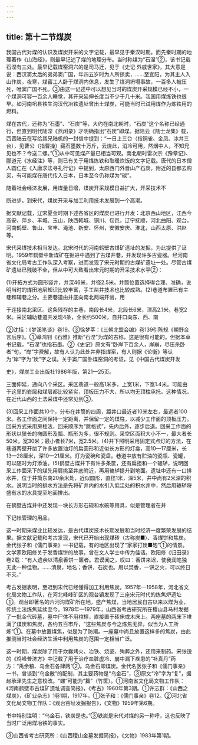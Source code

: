 ```yaml
---
---
---
```

title: 第十二节煤炭
---



我国古代对煤的认识及煤炭开采的文字记载，最早见于秦汉时期。而先秦时期的地理著作《山海经》，则最早记述了煤的地理分布。当时称煤为“石涅”②，该书记载石涅有三处。最早记载煤窑洞穴的是司马迁，见于《史记·外戚世家》，其大意是说：西汉窦太后的弟弟窦广国，年四五岁时为人所掠卖，……至宜阳，为其主人入山作炭，夜寒，煤窑工人卧于煤洞内休息，发生了煤洞坍塌事故，一百多人被压死，唯窦广国不死。③由这一记述中可以想见当时的煤炭开采规模已经不小，一个煤洞可容一百余人睡觉，其开采延伸长度当不少于几十米。我国用煤炼铁也很早。如河南巩县铁生沟汉代冶铁遗址曾出土煤炭，可能当时已试用煤作为炼铁用的燃料。

煤在古代，还称为“石墨”、“石炭”等，大约在南北朝时，“石炭”这个名称已经通行，但直到明代陆深《燕闲录》才明确指出“石炭”即煤。据陆云《陆士龙集》载，西晋陆云在写给其兄陆机的一封信中提到：“一日上三台（指铜雀、金凤、冰井三台），见曹公（指曹操）藏石墨数十万斤，云烧此，消冷可用，然烟中人，不知兄见也不？今送二螺。”①从中可见煤产量已相当可观。南北朝时雷次宗《豫章记》、郦道元《水经注》等，则已有关于用煤炼铁和取暖炊饭的文字记载。唐代的日本僧人圆仁在《入唐求法寻礼行记》中提到，太原西门外晋山产石炭，附近的县都去购买，有可能煤在唐代传入日本，日本至今仍称煤为“碳”。

随着社会经济发展，用煤量日增，煤炭开采规模日益扩大，开采技术不

断进步。到宋代，煤炭开采与加工利用技术发展到一个高潮。

据文献记载，辽宋夏金时期下述各省区的煤炭已进行开发：北京西山地区，江西今高安、萍乡、丰城、玉山，陕西韩城、铜川、旬邑，辽宁抚顺，河北曲阳、观台，河南鹤壁、鲁山、宝丰、渑池、新安、怀州，安徽安庆、淮北，山西太原、洪赵等。

宋代采煤技术相当发达。北宋时代的河南鹤壁古煤矿遗址的发掘，为此提供了证明。1959年鹤壁中新煤矿在掘进中遇到了古煤井巷，并发现许多古瓷器。经河南省文化局考古工作队深入考察，进而发现了宋元时期的古煤矿遗址一处。尽管古煤矿遗址已残破不全，但从中可大致看出宋元时期的开采技术水平②：

(1)开拓方式为圆形竖井，井深46米，井径2.5米。井筒位置选择得合理、准确，说明当时的煤田地层知识比较丰富，手工凿井技术也比较成熟。(2)巷道布置已有主巷和辅巷之分。主要巷道由井底向南北两端开凿，用

于连接南北采区。这条残存的主巷，南段长4米，北段长6米，顶高2.1米，巷宽2米。采区辅助巷道共发现4条，全长约500米，自井口向东、西、南

②沈括：《梦溪笔谈》卷19。③徐梦莘：《三朝北盟会编》卷139引陈规《朝野佥言后序》。①章鸿钊《石雅》推断“石涅”为煤的古称，这是很有可能的。但据本草书记载，“石涅”也指石墨。②《史记》原文有“卧岸下百余人，岸崩，尽压杀卧者”句，“岸”字费解，故有人认为此处并非指煤窑，有人则据《论衡》等认为“岸”字为“炭”字之误。关于窦广国卧煤窑洞的考证，见《中国古代煤炭开发

史》，煤炭工业出版社1986年版，第21—25页。

三面伸延，通向八个采区。采区巷道一般高1米多，上宽1米，下宽1.4米。可能由于这里的岩层和煤层都比较紧实，顶板压力不大，所以均无顶柱承托。这种情况，在近代山西的土法采煤中还常见到③。

(3)回采工作面共10个，分布在井筒的四周，距井口最近者10米左右，最远者100米。各工作面之间保持一定距离，并保留一定的煤柱，以减少工作面的顶板压力。回采方式采用房柱法，回采顺序为“跳格式”，先内后外，逐步后退。回采工作面的形状以狭长的椭圆形及瓢、瓶形为多，很不规则。采空区面积大小不一，最大者长50米，宽30米；最小者长7米，宽2.5米。(4)井下照明采用固定式点灯的方法，在巷道两壁开凿了许多放置油灯的扁圆形和近似长方形的灯龛，高10—17厘米，长13—28厘米，深10—21厘米。灯为瓷碗和瓷盘。巷道中放有贮油的瓷瓶、瓷罐，可以随时为灯添油。(5)鹤壁古煤井下有许多条筐，还有扁担和一个辘轳，说明回采工作面采下的煤先用肩挑至井底附近，再用辘轳提升到地面。遗址中还有一口排水井，位于井筒东南20余米处，近似圆形，直径1米，深5米，井中尚有2米深的积水。说明当时的排水方法是先将矿井内的水引入低洼处的积水井中，然后用辘轳将盛有水的水具提至地面排出。

在鹤壁古煤井中还发现一块长方形石砚和水碗等用具，似是管理者在井

下记帐管理的用品。

这一时期采煤业比较发达，是古代煤炭技术长期发展和当时经济一度繁荣发展的结果。据文献记载和考古发现，宋代已开始出现煤砖（古称炭■）、香煤饼和焦炭。金代张子和《儒门事亲》一书记载，有的地区出现了“家家打炭■砲”①的情景。文学家欧阳修关于发香煤饼的故事，曾在文人学士中传为佳话。欧阳修《归田录》卷2载：“有人遗余以清泉香饼一箧者。君谟闻之，叹曰：香饼来迟，使我润笔独无此一种佳物。……清泉，地名；香饼，石炭也。用以焚香，一饼之火，可以终日不灭。”

考古发掘表明，至迟到宋代已经懂得加工利用焦炭。1957年—1958年，河北省文化局文物工作队，在河北峰峰矿区的观台镇发现了三座宋元时代的炼焦炉遗址①。观台即著名的六河沟煤矿所在地，盛产焦煤，当地居民自古以来以煤为业，传统土法炼焦延续至今。1978年—1979年，山西省考古研究所在稷山县马村发掘了一批金代砖墓，墓中尸体不用棺椁，直接置于砖床或木床上。两座墓的两床下堆满了煤炭和焦炭，各约五百市斤，“这些焦炭与今之炼焦无异，似当为人工所炼”①。在墓中放置煤焦，似是为了防潮。一座墓中尚且放置这样多的焦炭，由此推测当时社会经济生活中利用焦炭的范围一定相当广泛。

这一时期，煤炭除了用于炊爨烤火、冶铁、烧瓷、殉葬之外，还用来制药。宋张锐的《鸡峰普济方》中记载了用于治疗血脏虚冷、崩中漏下疾患的“补真丹”药方：“禹余粮、乌金石各肆两”②。乌金石即煤炭。金代名医张子和《儒门事亲》一书，曾谈到“乌金散”的配制，其主要药物是“乌金石”，③原文“冷”字为“复”，据赵承泽先生之意校改。“螺”可能为“籯”（竹筐）。①河南省文化局文物工作队：《河南鹤壁市古煤矿遗址调查简报》，《考古》1960年第3期。①许志群：《山西之煤炭》，《矿业杂志》1卷1期，1917年。①张子和：《儒门事亲》卷12。②河北省文化局文物工作队：《观台窑址发掘报告》，《文物》1959年第6期。

书中特别注明：“乌金石，铁炭是也。”③铁炭是宋代对煤的另一称呼，这也反映了当时广泛用煤冶铁的事实。

③山西省考古研究所：《山西稷山金墓发掘简报》，《文物》1983年第1期。